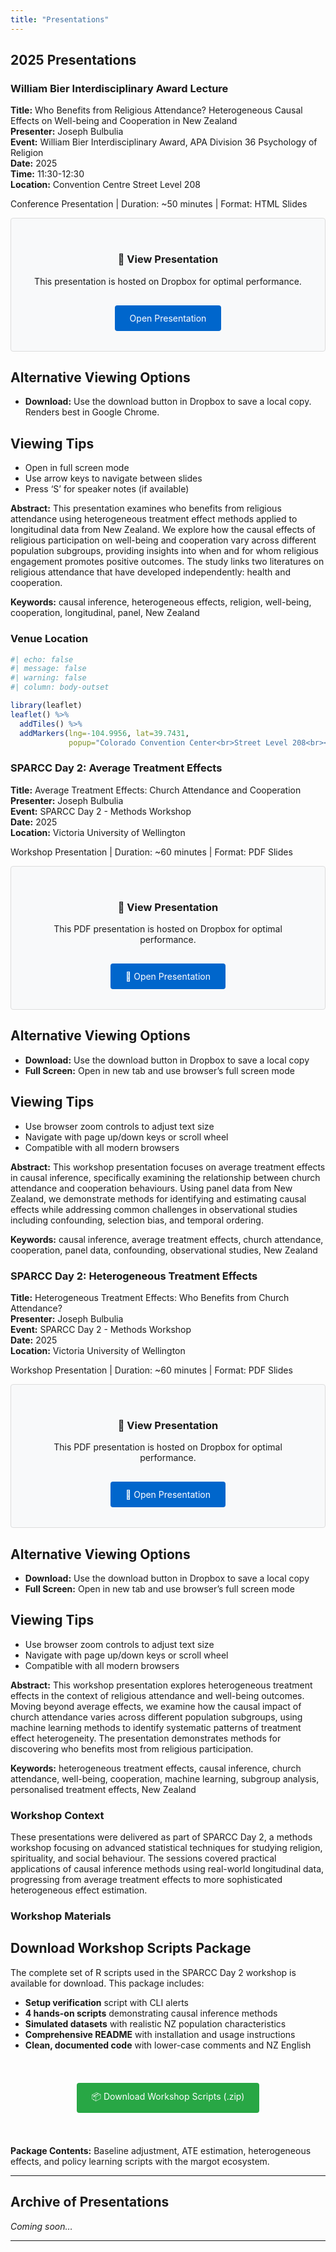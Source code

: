 ```yaml
---
title: "Presentations"
---
```


## 2025 Presentations

### William Bier Interdisciplinary Award Lecture {#apa-bier-2025}

::: {.presentation-container}
::: {.presentation-header}
**Title:** Who Benefits from Religious Attendance? Heterogeneous Causal Effects on Well-being and Cooperation in New Zealand  
**Presenter:** Joseph Bulbulia  
**Event:** William Bier Interdisciplinary Award, APA Division 36 Psychology of Religion  
**Date:** 2025  
**Time:** 11:30-12:30  
**Location:** Convention Centre Street Level 208  
:::

::: {.presentation-meta}
Conference Presentation | Duration: ~50 minutes | Format: HTML Slides
:::

::: {.presentation-embed}
```{=html}
<div style="text-align: center; padding: 2rem; background: #f8f9fa; border: 1px solid #ddd; border-radius: 4px;">
    <h3>🎯 View Presentation</h3>
    <p>This presentation is hosted on Dropbox for optimal performance.</p>
    <a href="https://www.dropbox.com/scl/fi/ggs8mcnhdrzt67wlcoy99/index.html?rlkey=wuf0j6vp1jvzv0nodgvxx4m62&dl=0" class="btn btn-primary" target="_blank" style="display: inline-block; padding: 0.75rem 1.5rem; background: #0066cc; color: white; text-decoration: none; border-radius: 4px; margin-top: 1rem;">
        Open Presentation
    </a>
</div>
```
:::

::: {.callout-note}
## Alternative Viewing Options
- **Download:** Use the download button in Dropbox to save a local copy. Renders best in Google Chrome.
:::

::: {.callout-tip}
## Viewing Tips
- Open in full screen mode
- Use arrow keys to navigate between slides
- Press 'S' for speaker notes (if available)
:::

**Abstract:** This presentation examines who benefits from religious attendance using heterogeneous treatment effect methods applied to longitudinal data from New Zealand. We explore how the causal effects of religious participation on well-being and cooperation vary across different population subgroups, providing insights into when and for whom religious engagement promotes positive outcomes. The study links two literatures on religious attendance that have developed independently: health and cooperation.

**Keywords:** causal inference, heterogeneous effects, religion, well-being, cooperation, longitudinal, panel, New Zealand

### Venue Location

```r
#| echo: false
#| message: false
#| warning: false
#| column: body-outset

library(leaflet)
leaflet() %>%
  addTiles() %>%
  addMarkers(lng=-104.9956, lat=39.7431, 
             popup="Colorado Convention Center<br>Street Level 208<br><a href='https://denverconvention.com/attend-an-event/venue-directory' target='_blank'>Venue Directory</a>")
```
:::

### SPARCC Day 2: Average Treatment Effects {#sparcc-day-2-ate-2025}

::: {.presentation-container}
::: {.presentation-header}
**Title:** Average Treatment Effects: Church Attendance and Cooperation  
**Presenter:** Joseph Bulbulia  
**Event:** SPARCC Day 2 - Methods Workshop  
**Date:** 2025  
**Location:** Victoria University of Wellington  
:::

::: {.presentation-meta}
Workshop Presentation | Duration: ~60 minutes | Format: PDF Slides
:::

::: {.presentation-embed}
```{=html}
<div style="text-align: center; padding: 2rem; background: #f8f9fa; border: 1px solid #ddd; border-radius: 4px;">
    <h3>📖 View Presentation</h3>
    <p>This PDF presentation is hosted on Dropbox for optimal performance.</p>
    <a href="https://www.dropbox.com/scl/fo/7r6651nqozmdo8f1smqj5/AM7_oWlk9p11BGEvypojG10?rlkey=7onptof2aak3pagnzx9m0sk3a&dl=0" class="btn btn-primary" target="_blank" style="display: inline-block; padding: 0.75rem 1.5rem; background: #0066cc; color: white; text-decoration: none; border-radius: 4px; margin-top: 1rem;">
        📖 Open Presentation
    </a>
</div>
```
:::

::: {.callout-note}
## Alternative Viewing Options
- **Download:** Use the download button in Dropbox to save a local copy
- **Full Screen:** Open in new tab and use browser's full screen mode
:::

::: {.callout-tip}
## Viewing Tips
- Use browser zoom controls to adjust text size
- Navigate with page up/down keys or scroll wheel
- Compatible with all modern browsers
:::

**Abstract:** This workshop presentation focuses on average treatment effects in causal inference, specifically examining the relationship between church attendance and cooperation behaviours. Using panel data from New Zealand, we demonstrate methods for identifying and estimating causal effects while addressing common challenges in observational studies including confounding, selection bias, and temporal ordering.

**Keywords:** causal inference, average treatment effects, church attendance, cooperation, panel data, confounding, observational studies, New Zealand
:::

### SPARCC Day 2: Heterogeneous Treatment Effects {#sparcc-day-2-hte-2025}

::: {.presentation-container}
::: {.presentation-header}
**Title:** Heterogeneous Treatment Effects: Who Benefits from Church Attendance?  
**Presenter:** Joseph Bulbulia  
**Event:** SPARCC Day 2 - Methods Workshop  
**Date:** 2025  
**Location:** Victoria University of Wellington  
:::

::: {.presentation-meta}
Workshop Presentation | Duration: ~60 minutes | Format: PDF Slides
:::

::: {.presentation-embed}
```{=html}
<div style="text-align: center; padding: 2rem; background: #f8f9fa; border: 1px solid #ddd; border-radius: 4px;">
    <h3>📖 View Presentation</h3>
    <p>This PDF presentation is hosted on Dropbox for optimal performance.</p>
    <a href="https://www.dropbox.com/scl/fi/op60chx25eypm36u30zo8/presentation.pdf?rlkey=ya244bljbj7y953p37sejgq0w&dl=0" class="btn btn-primary" target="_blank" style="display: inline-block; padding: 0.75rem 1.5rem; background: #0066cc; color: white; text-decoration: none; border-radius: 4px; margin-top: 1rem;">
        📖 Open Presentation
    </a>
</div>
```
:::

::: {.callout-note}
## Alternative Viewing Options
- **Download:** Use the download button in Dropbox to save a local copy
- **Full Screen:** Open in new tab and use browser's full screen mode
:::

::: {.callout-tip}
## Viewing Tips
- Use browser zoom controls to adjust text size
- Navigate with page up/down keys or scroll wheel
- Compatible with all modern browsers
:::

**Abstract:** This workshop presentation explores heterogeneous treatment effects in the context of religious attendance and well-being outcomes. Moving beyond average effects, we examine how the causal impact of church attendance varies across different population subgroups, using machine learning methods to identify systematic patterns of treatment effect heterogeneity. The presentation demonstrates methods for discovering who benefits most from religious participation.

**Keywords:** heterogeneous treatment effects, causal inference, church attendance, well-being, cooperation, machine learning, subgroup analysis, personalised treatment effects, New Zealand

### Workshop Context

These presentations were delivered as part of SPARCC Day 2, a methods workshop focusing on advanced statistical techniques for studying religion, spirituality, and social behaviour. The sessions covered practical applications of causal inference methods using real-world longitudinal data, progressing from average treatment effects to more sophisticated heterogeneous effect estimation.

### Workshop Materials

::: {.callout-note}
## Download Workshop Scripts Package

The complete set of R scripts used in the SPARCC Day 2 workshop is available for download. This package includes:

- **Setup verification** script with CLI alerts
- **4 hands-on scripts** demonstrating causal inference methods
- **Simulated datasets** with realistic NZ population characteristics  
- **Comprehensive README** with installation and usage instructions
- **Clean, documented code** with lower-case comments and NZ English

<div style="text-align: center; padding: 1rem;">
<a href="https://www.dropbox.com/scl/fi/a0jxyossvmijwne75hdvq/sparcc-workshop-scripts.zip?rlkey=clzv8p30yxezngyu5r7e313qk&dl=0" class="btn btn-primary" target="_blank" style="display: inline-block; padding: 0.75rem 1.5rem; background: #28a745; color: white; text-decoration: none; border-radius: 4px; margin: 0.5rem;">
    📦 Download Workshop Scripts (.zip)
</a>
</div>

**Package Contents:** Baseline adjustment, ATE estimation, heterogeneous effects, and policy learning scripts with the margot ecosystem.
:::
:::

---

## Archive of Presentations

*Coming soon...*

---



<!-- ::: {.callout-note} -->
<!-- ## Note on Large Files -->
<!-- To keep our website fast and efficient, presentations are hosted externally on Dropbox. This allows us to share high-quality slides with embedded media while maintaining quick page load times. -->
<!-- ::: -->
